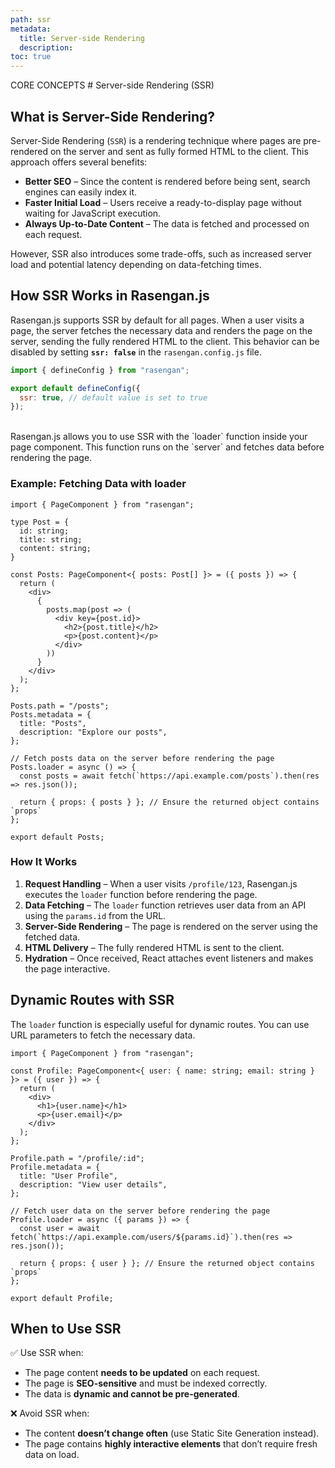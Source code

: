 ```yaml
---
path: ssr
metadata:
  title: Server-side Rendering
  description:
toc: true
---
```



<span className="text-[12px] font-mono-regular text-foreground/60">
  CORE CONCEPTS
</span>
# Server-side Rendering (SSR)

## What is Server-Side Rendering?

Server-Side Rendering (`SSR`) is a rendering technique where pages are pre-rendered on the server and sent as fully formed HTML to the client. This approach offers several benefits:

- **Better SEO** – Since the content is rendered before being sent, search engines can easily index it.
- **Faster Initial Load** – Users receive a ready-to-display page without waiting for JavaScript execution.
- **Always Up-to-Date Content** – The data is fetched and processed on each request.

However, SSR also introduces some trade-offs, such as increased server load and potential latency depending on data-fetching times.

## How SSR Works in Rasengan.js

Rasengan.js supports SSR by default for all pages. When a user visits a page, the server fetches the necessary data and renders the page on the server, sending the fully rendered HTML to the client.
This behavior can be disabled by setting **`ssr: false`** in the `rasengan.config.js` file.

```js title="rasengan.config.js" {4} showLineNumbers copy
import { defineConfig } from "rasengan";

export default defineConfig({
  ssr: true, // default value is set to true
});
```
<br />
Rasengan.js allows you to use SSR with the `loader` function inside your page component. This function runs on the `server` and fetches data before rendering the page.

### Example: Fetching Data with loader

```tsx title="profile.page.tsx" {31-35} showLineNumbers copy
import { PageComponent } from "rasengan";

type Post = {
  id: string;
  title: string;
  content: string;
}

const Posts: PageComponent<{ posts: Post[] }> = ({ posts }) => {
  return (
    <div>
      {
        posts.map(post => (
          <div key={post.id}>
            <h2>{post.title}</h2>
            <p>{post.content}</p>
          </div>
        ))
      }
    </div>
  );
};

Posts.path = "/posts";
Posts.metadata = {
  title: "Posts",
  description: "Explore our posts",
};

// Fetch posts data on the server before rendering the page
Posts.loader = async () => {
  const posts = await fetch(`https://api.example.com/posts`).then(res => res.json());

  return { props: { posts } }; // Ensure the returned object contains `props`
};

export default Posts;
```

### How It Works

1. **Request Handling** – When a user visits `/profile/123`, Rasengan.js executes the `loader` function before rendering the page.
2. **Data Fetching** – The `loader` function retrieves user data from an API using the `params.id` from the URL.
3. **Server-Side Rendering** – The page is rendered on the server using the fetched data.
4. **HTML Delivery** – The fully rendered HTML is sent to the client.
5. **Hydration** – Once received, React attaches event listeners and makes the page interactive.

## Dynamic Routes with SSR

The `loader` function is especially useful for dynamic routes. You can use URL parameters to fetch the necessary data.

```tsx title="profile.page.tsx" {19-23} showLineNumbers copy
import { PageComponent } from "rasengan";

const Profile: PageComponent<{ user: { name: string; email: string } }> = ({ user }) => {
  return (
    <div>
      <h1>{user.name}</h1>
      <p>{user.email}</p>
    </div>
  );
};

Profile.path = "/profile/:id";
Profile.metadata = {
  title: "User Profile",
  description: "View user details",
};

// Fetch user data on the server before rendering the page
Profile.loader = async ({ params }) => {
  const user = await fetch(`https://api.example.com/users/${params.id}`).then(res => res.json());

  return { props: { user } }; // Ensure the returned object contains `props`
};

export default Profile;
```

## When to Use SSR

✅ Use SSR when:
- The page content **needs to be updated** on each request.
- The page is **SEO-sensitive** and must be indexed correctly.
- The data is **dynamic and cannot be pre-generated**.

❌ Avoid SSR when:
- The content **doesn’t change often** (use Static Site Generation instead).
- The page contains **highly interactive elements** that don’t require fresh data on load.
